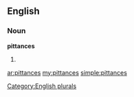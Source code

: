 ==English==

===Noun===
'''pittances'''

# {{plural of|[[pittance]]}}

[[Category:English plurals]]

[[ar:pittances]]
[[my:pittances]]
[[simple:pittances]]